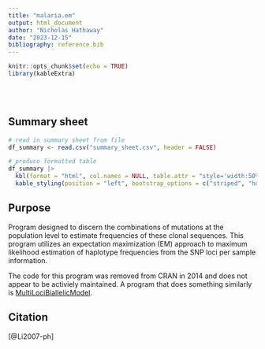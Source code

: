 ```yaml
---
title: "malaria.em"
output: html_document
author: "Nicholas Hathaway"
date: "2023-12-15"
bibliography: reference.bib
---
```


```r
knitr::opts_chunk$set(echo = TRUE)
library(kableExtra)
```

<br/>
<br/>

## Summary sheet

```r
# read in summary sheet from file
df_summary <- read.csv("summary_sheet.csv", header = FALSE)

# produce formatted table
df_summary |>
  kbl(format = "html", col.names = NULL, table.attr = "style='width:50%;'", escape = FALSE) |>
  kable_styling(position = "left", bootstrap_options = c("striped", "hover", "condensed"))
```

## Purpose
Program designed to discern the combinations of mutations at the population level to estimate frequencies of these clonal sequences. This program utilizes an expectation maximization (EM) approach to maximum likelihood estimation of haplotype frequencies from the SNP loci per sample information. 

The code for this program was removed from CRAN in 2014 and does not appear to be activiely maintained. A program that does something similarly is [MultiLociBiallelicModel](../MultiLociBiallelicModel/MultiLociBiallelicModel_background.qmd). 

## Citation

[@Li2007-ph]

